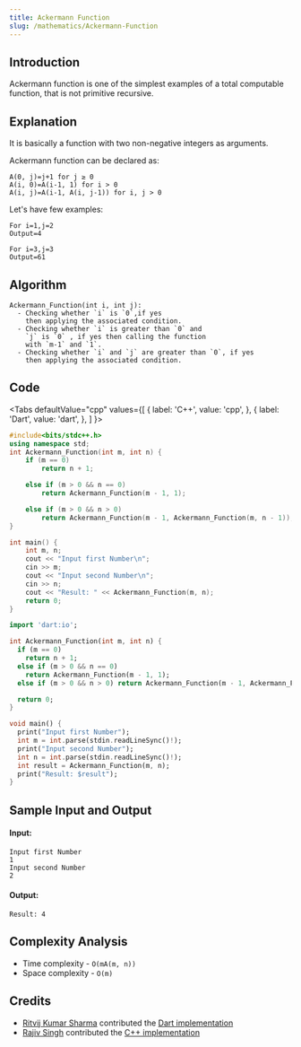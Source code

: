 ```yaml
---
title: Ackermann Function
slug: /mathematics/Ackermann-Function
---
```


## Introduction

Ackermann function is one of the simplest examples of a total computable function,
that is not primitive recursive.

## Explanation

It is basically a function with two non-negative integers as arguments.

Ackermann function can be declared as:
```
A(0, j)=j+1 for j ≥ 0
A(i, 0)=A(i-1, 1) for i > 0
A(i, j)=A(i-1, A(i, j-1)) for i, j > 0
```

Let's have few examples: 
```
For i=1,j=2
Output=4

For i=3,j=3
Output=61
```

## Algorithm

```
Ackermann_Function(int i, int j):
  - Checking whether `i` is `0`,if yes 
    then applying the associated condition.
  - Checking whether `i` is greater than `0` and 
    `j` is `0` , if yes then calling the function
    with `m-1` and `1`.
  - Checking whether `i` and `j` are greater than `0`, if yes
    then applying the associated condition.
```

## Code


<Tabs
  defaultValue="cpp"
  values={[
    { label: 'C++', value: 'cpp', },
    { label: 'Dart', value: 'dart', },
  ]
}>

<TabItem value="cpp">

```cpp
#include<bits/stdc++.h>
using namespace std;
int Ackermann_Function(int m, int n) {
	if (m == 0)
		return n + 1;

	else if (m > 0 && n == 0)
		return Ackermann_Function(m - 1, 1);

	else if (m > 0 && n > 0)
		return Ackermann_Function(m - 1, Ackermann_Function(m, n - 1));
}

int main() {
	int m, n;
	cout << "Input first Number\n";
	cin >> m;
	cout << "Input second Number\n";
	cin >> n;
	cout << "Result: " << Ackermann_Function(m, n);
	return 0;
}
```

</TabItem>
<TabItem value="dart">

```dart
import 'dart:io';

int Ackermann_Function(int m, int n) {
  if (m == 0)
    return n + 1;
  else if (m > 0 && n == 0)
    return Ackermann_Function(m - 1, 1);
  else if (m > 0 && n > 0) return Ackermann_Function(m - 1, Ackermann_Function(m, n - 1));

  return 0;
}

void main() {
  print("Input first Number");
  int m = int.parse(stdin.readLineSync()!);
  print("Input second Number");
  int n = int.parse(stdin.readLineSync()!);
  int result = Ackermann_Function(m, n);
  print("Result: $result");
}
```

</TabItem>
</Tabs>

## Sample Input and Output

#### Input:

```
Input first Number
1
Input second Number
2
```

#### Output:

```
Result: 4
```

## Complexity Analysis

- Time  complexity - `O(mA(m, n))`
- Space complexity - `O(m)`

## Credits

- [Ritvij Kumar Sharma](https://github.com/ritvij14) contributed the [Dart implementation](https://github.com/TesseractCoding/NeoAlgo/blob/master/Dart/maths/Ackermann_function.dart)
- [Rajiv Singh](https://github.com/iamrajiv) contributed the [C++ implementation](https://github.com/TesseractCoding/NeoAlgo/blob/master/C-Plus-Plus/math/Ackermann_function.cpp)
